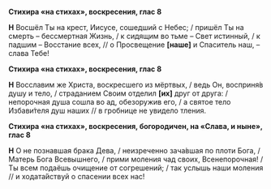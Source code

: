 **Стихира «на стихах», воскресения, глас 8**

**Н** Восшёл Ты на крест, Иисусе, сошедший с Небес; / пришёл Ты на смерть – бессмертная Жизнь, / к сидящим во тьме – Свет истинный, / к падшим – Восстание всех, // о Просвещение **[**наше**]** и Спаситель наш, – слава Тебе!

**Стихира «на стихах», воскресения, глас 8**

**Н** Восславим же Христа, воскресшего из мёртвых, / ведь Он, восприня́в душу и тело, / страданием Своим отделил **[**их**]** друг от друга: / непорочная душа сошла во ад, обезоружив его, / а святое тело Избави́теля душ наших // в гробнице не увидело тления.

**Стихира «на стихах», воскресения, богородичен, на «Слава, и ныне», глас 8**

**Н** О не познавшая брака Дева, / неизреченно зача́вшая по плоти Бога, / Матерь Бога Всевышнего, / прими моления чад своих, Всенепорочная! / Ты всем подаёшь очищение от согрешений; / так услышь наши моления // и ходата́йствуй о спасении всех нас!
